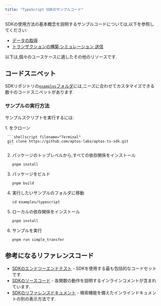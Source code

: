 ```yaml
---
title: "TypeScript SDKのサンプルコード"
---
```


SDKの使用方法の基本概念を説明するサンプルコードについては,以下を参照してください:


- [データの取得](/ja/build/sdks/ts-sdk/fetch-data-via-sdk)
- [トランザクションの構築,シミュレーション,送信](/ja/build/sdks/ts-sdk/building-transactions)

以下は,個々のユースケースに適したその他のリソースです.

## コードスニペット

SDKリポジトリの[`examples`フォルダ](https://github.com/aptos-labs/aptos-ts-sdk/tree/main/examples)には,ニーズに合わせてカスタマイズできる数十のコードスニペットがあります.

### サンプルの実行方法

サンプルスクリプトを実行するには:

<Steps>
  1. をクローン

     ```shellscript filename="Terminal"
     git clone https://github.com/aptos-labs/aptos-ts-sdk.git
     ```

  2. パッケージのトップレベルから,すべての依存関係をインストール

     ```shellscript filename="Terminal"
     pnpm install
     ```

  3. パッケージをビルド

     ```shellscript filename="Terminal"
     pnpm build
     ```

  4. 実行したいサンプルのフォルダに移動

     ```shellscript filename="Terminal"
     cd examples/typescript
     ```

  5. ローカルの依存関係をインストール

     ```shellscript filename="Terminal"
     pnpm install
     ```

  6. サンプルを実行

     ```shellscript filename="Terminal"
     pnpm run simple_transfer
     ```
</Steps>

## 参考になるリファレンスコード

- [SDKのエンドツーエンドテスト](https://github.com/aptos-labs/aptos-ts-sdk/tree/main/tests/e2e) - SDKを使用する最も包括的なコードセットです.
- [SDKのソースコード](https://github.com/aptos-labs/aptos-ts-sdk/tree/main) - 各関数の動作を説明するインラインコメントが含まれています.
- [SDKのリファレンスドキュメント](https://aptos-labs.github.io/aptos-ts-sdk/) - 検索機能を備えたインラインドキュメントの別の表示方法です.
